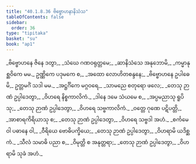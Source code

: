 ```yaml
---
title: "40.1.8.36 ဗိဗ္ဗောဟနာနိသံသ"
tableOfContents: false
sidebar:
  order: 36
type: "tipitaka"
basket: "su"
book: "ap1"
---
```



<DynamicBreadcrumb />

<Division number="180" book="ap1" e="ch" v="20" p="367">

<Paragraph number="4477" type="verses" book="ap1">
_ဗိဗ္ဗောဟနေ ဇိနေ ဒတွာ,_  
_သံဃေ ဂဏဝရုတ္တမေ;_  
_ဆာနိသံသေ အနုဘောမိ,_  
_ကမ္မာနုစ္ဆဝိကေ မမ._  

</Paragraph>

</Division>
<Division number="181" book="ap1" e="ch" v="20" p="367">

<Paragraph number="4478" book="ap1">
ဥဏ္ဏိကေ ပဒုမကေ စ,_  
_အထော လောဟိတစန္ဒနေ;_  
_ဗိဗ္ဗောဟနေ ဥပါဓေမိ,_  
ဥတ္တမင်္ဂံ သဒါ မမ._  

</Paragraph>

</Division>
<Division number="182" book="ap1" e="ch" v="20" p="367">

<Paragraph number="4479" type="verses" book="ap1">
_အဋ္ဌင်္ဂိကေ မဂ္ဂဝရေ,_  
_သာမညေ စတုရော ဖလေ;_  
_တေသု ဉာဏံ ဥပ္ပါဒေတွာ,_  
_ဝိဟရေ နိစ္စကာလိကံ._  

</Paragraph>

</Division>
<Division number="183" book="ap1" e="ch" v="20" p="367">

<Paragraph number="4480" type="verses" book="ap1">
_ဒါနေ ဒမေ သံယမေ စ,_  
_အပ္ပမညာသု ရူပိသု;_  
_တေသု ဉာဏံ ဥပ္ပါဒေတွာ,_  
_ဝိဟရေ သဗ္ဗကာလိကံ._  

</Paragraph>

</Division>
<Division number="184" book="ap1" e="ch" v="20" p="367">

<Paragraph number="4481" type="verses" book="ap1">
_ဝတ္တေ ဂုဏေ ပဋိပတ္တိ,_  
_အာစာရကိရိယာသု စ;_  
_တေသု ဉာဏံ ဥပ္ပါဒေတွာ,_  
_ဝိဟရေ သဗ္ဗဒါ အဟံ._  

</Paragraph>

</Division>
<Division number="185" book="ap1" e="ch" v="20" p="367">

<Paragraph number="4482" type="verses" book="ap1">
_စင်္ကမေ ဝါ ပဓာနေ ဝါ,_  
_ဝီရိယေ ဗောဓိပက္ခိယေ;_  
_တေသု ဉာဏံ ဥပ္ပါဒေတွာ,_  
_ဝိဟရာမိ ယဒိစ္ဆကံ._  

</Paragraph>

</Division>
<Division number="186" book="ap1" e="ch" v="20" p="368">

<Paragraph number="4483" type="verses" book="ap1">
_သီလံ သမာဓိ ပညာ စ,_  
_ဝိမုတ္တိ စ အနုတ္တရာ;_  
_တေသု ဉာဏံ ဥပ္ပါဒေတွာ,_  
_ဝိဟရာမိ သုခံ အဟံ._
</Paragraph>
</Division>